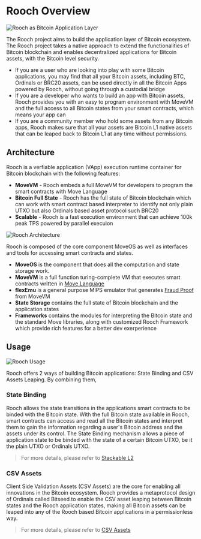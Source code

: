 # Rooch Overview


<Image
    src="/docs/rooch-bitcoin-application-layer.png"
    alt="Rooch as Bitcoin Application Layer"
    width={1000}
    height={1000}
    className="mx-auto my-2"
  />


The Rooch project aims to build the application layer of Bitcoin ecosystem. The Rooch project takes a native approach to extend the functionalities of Bitcoin blockchain and enables decentralized applications for Bitcoin assets, with the Bitcoin level security.

- If you are a user who are looking into play with some Bitcoin applications, you may find that all your Bitcoin assets, including BTC, Ordinals or BRC20 assets, can be used directly in all the Bitcoin Apps powered by Rooch, without going through a custodial bridge 
- If you are a developer who wants to build an app with Bitcoin assets, Rooch provides you with an easy to program environment with MoveVM and the full access to all Bitcoin states from your smart contracts, which means your app can 
- If you are a community member who hold some assets from any Bitcoin apps, Rooch makes sure that all your assets are Bitcoin L1 native assets that can be leaped back to Bitcoin L1 at any time without permissions.

## Architecture

Rooch is a verfiable application (VApp) execution runtime container for Bitcoin blockchain with the following features:

- **MoveVM** - Rooch embeds a full MoveVM for developers to program the smart contracts with Move Language
- **Bitcoin Full State** - Rooch has the full state of Bitcoin blockchain which can work with smart contract based interpreter to identify not only plain UTXO but also Ordinals based asset protocol such BRC20
- **Scalable** - Rooch is a fast execution environment that can achieve 100k peak TPS powered by parallel execuion

<Image
  src="/docs/rooch-architecture.png"
  alt="Rooch Architecture"
  width={600}
  height={600}
  className="mx-auto my-4"
/>

Rooch is composed of the core component MoveOS as well as interfaces and tools for accessing smart contracts and states.

- **MoveOS** is the component that does all the computation and state storage work.  
- **MoveVM** is a full function turing-complete VM that executes smart contracts written in [Move Language](/learn/core-concepts/move-contracts/move-language)
- **flexEmu** is a general purpose MIPS emulator that generates [Fraud Proof](/learn/in-depth-tech/fraud-proof) from MoveVM
- **State Storage** contains the full state of Bitcoin blockchain and the application states
- **Frameworks** contains the modules for interpreting the Bitcoin state and the standard Move libraries, along with customized Rooch Framework which provide rich features for a better dev exerperience  

## Usage

<Image
  src="/docs/rooch-usage.png"
  alt="Rooch Usage"
  width={600}
  height={600}
  className="mx-auto my-4"
/>

Rooch offers 2 ways of building Bitcoin applications: State Binding and CSV Assets Leaping. By combining them, 

### State Binding
Rooch allows the state transitions in the applications smart contracts to be binded with the Bitcoin state. With the full Bitcoin state available in Rooch, smart contracts can access and read all the Bitcoin states and interpret them to gain the information regarding a user's Bitcoin address and the assets under its control. The State Binding mechanism allows a piece of application state to be binded with the state of a certain Bitcoin UTXO, be it the plain UTXO or Ordinals UTXO.

> For more details, please refer to [Stackable L2](https://rooch.network/blog/stackable-l2)

### CSV Assets
Client Side Validation Assets (CSV Assets) are the core for enabling all innovations in the Bitcoin ecosystem. Rooch provides a metaprotocol design of Ordinals called Bitseed to enable the CSV asset leaping between Bitcoin states and the Rooch application states, making all Bitcoin assets can be leaped into any of the Rooch based Bitcoin applications in a permissionless way.

> For more details, please refer to [CSV Assets](./in-depth-tech/client-side-validation.en-US.mdx)
